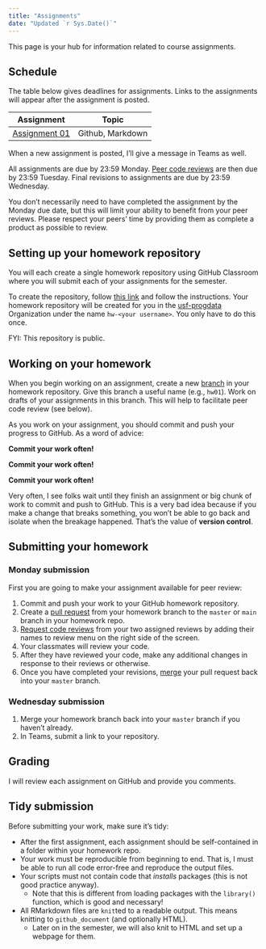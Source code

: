 ```yaml
---
title: "Assignments"
date: "Updated `r Sys.Date()`"
---
```


This page is your hub for information related to course assignments. 

## Schedule

The table below gives deadlines for assignments. Links to the assignments will
appear after the assignment is posted.

|  Assignment   | Topic                       |
|---------------|-----------------------------|
| [Assignment 01](/evaluation/hw01/hw01) | Github, Markdown |


<!--
| Assignment | _dplyr_, _ggplot2_          |
| Assignment | Data exploration report     |
| Assignment | Wrangle those data!         |
| Assignment | Project organization        |
| Assignment    | Factors and plotting        | 
| Assignment    | Modeling fitting, _purrr_   | 
| Assignment    | Simulating data             | 
| Assignment    | Weird data structures       | 
| Assignment    | Prepare and clean a dataset | 
-->

When a new assignment is posted, I'll give a message in Teams as well.

All assignments are due by 23:59 Monday. 
[Peer code reviews](/evaluation/peer-review) are then due by 23:59 Tuesday. 
Final revisions to assignments are due by 23:59 Wednesday. 

You don't necessarily need to have completed the assignment by the Monday due date, but this will limit your ability to benefit from your peer reviews. 
Please respect your peers' time by providing them as complete a product as possible to review. 


## Setting up your homework repository

You will each create a single homework repository using GitHub Classroom where you will submit each of your assignments for the semester.

To create the repository, follow [this link](https://classroom.github.com/a/bUKffmtV) and follow the instructions. 
Your homework repository will be created for you in the [usf-progdata](https://github.com/usf-progdata/) Organization under the name `hw-<your username>`. 
You only have to do this once.

FYI: This repository is public.


## Working on your homework

When you begin working on an assignment, create a new [branch](https://help.github.com/en/github/collaborating-with-issues-and-pull-requests/creating-and-deleting-branches-within-your-repository) in your homework repository. 
Give this branch a useful name (e.g., `hw01`). 
Work on drafts of your assignments in this branch. 
This will help to facilitate peer code review (see below).

As you work on your assignment, you should commit and push your progress to GitHub. As a word of advice:

**Commit your work often!**

**Commit your work often!**

**Commit your work often!**

Very often, I see folks wait until they finish an assignment or big chunk of work to commit and push to GitHub. This is a very bad idea because if you make a change that breaks something, you won't be able to go back and isolate when the breakage happened. That's the value of **version control**.
   
   
## Submitting your homework

### Monday submission

First you are going to make your assignment available for peer review:

1. Commit and push your work to your GitHub homework repository.
2. Create a [pull request](https://help.github.com/en/github/collaborating-with-issues-and-pull-requests/creating-a-pull-request) from your homework branch to the `master` or `main` branch in your homework repo.
3. [Request code reviews](https://help.github.com/en/github/collaborating-with-issues-and-pull-requests/requesting-a-pull-request-review) from your two assigned reviews by adding their names to review menu on the right side of the screen.
4. Your classmates will review your code. 
5. After they have reviewed your code, make any additional changes in response to their reviews or otherwise.
6. Once you have completed your revisions, [merge](https://help.github.com/en/github/collaborating-with-issues-and-pull-requests/merging-a-pull-request) your pull request back into your `master` branch.
   
### Wednesday submission

1. Merge your homework branch back into your `master` branch if you haven't already.
2. In Teams, submit a link to your repository.

## Grading

I will review each assignment on GitHub and provide you comments. 

## Tidy submission

Before submitting your work, make sure it's tidy:

- After the first assignment, each assignment should be self-contained in a folder within your homework 
  repo.
- Your work must be reproducible from beginning to end. That is, I must be able
  to run all code error-free and reproduce the output files. 
- Your scripts must not contain code that _installs_ packages (this is not good 
  practice anyway).
    - Note that this is different from loading packages with the `library()` function, which is good and necessary!
- All RMarkdown files are `knit`ted to a readable output. This means knitting 
  to `github_document` (and optionally HTML).
    - Later on in the semester, we will also knit to HTML and set up a webpage for them.
    
    

<!--

In addition, you should link to the HTML files in the README file for the week's assignment folder (see 
  the section on "Viewing and linking to HTML files").
  
## Viewing and linking to HTML files

Viewing an HTML file on GitHub only shows you the HTML code, not the rendered 
script. You'll need to provide a link to a rendered, viewable version of each 
HTML file you produce. Here's how you do that using [GitHub Pages](https://pages.github.com/):

1. Enable "GitHub pages" on your repo:
    - Go to "Settings" on your repo and stay on the default "Options" tab.
    - Scroll down to the "GitHub Pages" section.
    - Under "Source", click the "None" drop-down button, and select the branch 
      you want to turn into a website (probably "master").
      
2. Also under the "GitHub Pages" section, you'll find your website URL. Make 
   note of this URL.
   - This URL will show a rendered version of your repo's README, but this is not 
	   important.
   - Just by enabling GitHub Pages, your HTML files are now viewable rendered by 
     your browser. Technically, you just turned your GitHub repo into a website. 
     The only trick is _navigating_ to that HTML page, since there's no default 
     _interface_ to your website.

3. Obtain the URL to HTML file on your repo:
   - Start with your GitHub Pages URL that you made note of in Step 2. This points to the root of your repository. 
   - Get the path to an HTML file you want to view. It should be something like 
     `/path/to/file.html` (in this case, `file.html` lives in the `to` folder, 
     which lives in the `path` folder in the root of your repo). 
   - Append the path to the HTML file to the end of your GitHub Pages URL. Try 
     the URL to see that it works.
     
4. Make it easy for a visitor to your repo to find the rendered HTML file! Add a 
   link to the rendered HTML file somewhere in your repo, probably in a `README` 
   file in your homework folder.
   
-->
